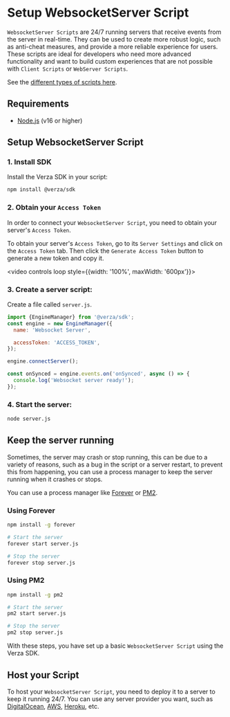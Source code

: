 # Setup WebsocketServer Script

`WebsocketServer Scripts` are 24/7 running servers that receive events from the server in real-time. They can be used to create more robust logic, such as anti-cheat measures, and provide a more reliable experience for users. These scripts are ideal for developers who need more advanced functionality and want to build custom experiences that are not possible with `Client Scripts` or `WebServer Scripts`.

See the [different types of scripts here](/concepts/scripts).

## Requirements

- [Node.js](https://nodejs.org/en/) (v16 or higher)

## Setup WebsocketServer Script

### 1. Install SDK

Install the Verza SDK in your script:

```bash
npm install @verza/sdk
```

### 2. Obtain your `Access Token`

In order to connect your `WebsocketServer Script`, you need to obtain your server's `Access Token`.

To obtain your server's `Access Token`, go to its `Server Settings` and click on the `Access Token` tab. Then click the `Generate Access Token` button to generate a new token and copy it.

<video controls loop style={{width: '100%', maxWidth: '600px'}}>
  <source src="https://i.gyazo.com/9a45f515b716c301f4b932e3adfb6146.mp4" />
</video>

### 3. Create a server script:

Create a file called `server.js`.

```jsx title="server.js"
import {EngineManager} from '@verza/sdk';
const engine = new EngineManager({
  name: 'Websocket Server',

  accessToken: 'ACCESS_TOKEN',
});

engine.connectServer();

const onSynced = engine.events.on('onSynced', async () => {
  console.log('Websocket server ready!');
});
```

### 4. Start the server:

```bash
node server.js
```

## Keep the server running

Sometimes, the server may crash or stop running, this can be due to a variety of reasons, such as a bug in the script or a server restart, to prevent this from happening, you can use a process manager to keep the server running when it crashes or stops.

You can use a process manager like [Forever](https://www.npmjs.com/package/forever) or [PM2](https://pm2.keymetrics.io/).

### Using Forever

```bash
npm install -g forever

# Start the server
forever start server.js

# Stop the server
forever stop server.js
```

### Using PM2

```bash
npm install -g pm2

# Start the server
pm2 start server.js

# Stop the server
pm2 stop server.js
```

With these steps, you have set up a basic `WebsocketServer Script` using the Verza SDK.

## Host your Script

To host your `WebsocketServer Script`, you need to deploy it to a server to keep it running 24/7. You can use any server provider you want, such as [DigitalOcean](https://www.digitalocean.com/), [AWS](https://aws.amazon.com/), [Heroku](https://www.heroku.com/), etc.

